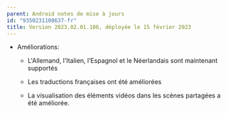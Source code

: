 ```yaml
---
parent: Android notes de mise à jours
id: "9350231108637-fr"
title: Version 2023.02.01.106, déployée le 15 février 2023
---
```

*   Améliorations:
    
    *   L'Allemand, l’Italien, l’Espagnol et le Néerlandais sont maintenant supportés
        
    *   Les traductions françaises ont été améliorées
        
    *   La visualisation des éléments vidéos dans les scènes partagées a été améliorée.
